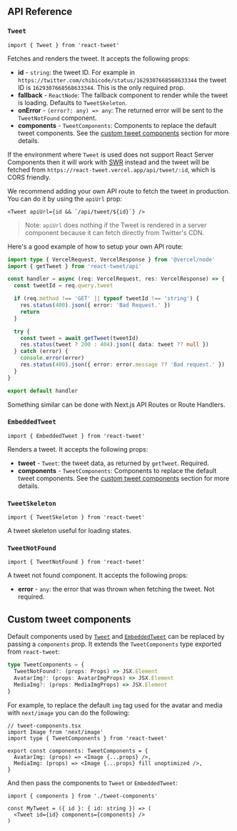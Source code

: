 ## API Reference

### `Tweet`

```tsx copy
import { Tweet } from 'react-tweet'
```

Fetches and renders the tweet. It accepts the following props:

- **id** - `string`: the tweet ID. For example in `https://twitter.com/chibicode/status/1629307668568633344` the tweet ID is `1629307668568633344`. This is the only required prop.
- **fallback** - `ReactNode`: The fallback component to render while the tweet is loading. Defaults to `TweetSkeleton`.
- **onError** - `(error?: any) => any`: The returned error will be sent to the `TweetNotFound` component.
- **components** - `TweetComponents`: Components to replace the default tweet components. See the [custom tweet components](#custom-tweet-components) section for more details.

If the environment where `Tweet` is used does not support React Server Components then it will work with [SWR](https://swr.vercel.app/) instead and the tweet will be fetched from `https://react-tweet.vercel.app/api/tweet/:id`, which is CORS friendly.

We recommend adding your own API route to fetch the tweet in production. You can do it by using the `apiUrl` prop:

```tsx copy
<Tweet apiUrl={id && `/api/tweet/${id}`} />
```

> Note: `apiUrl` does nothing if the Tweet is rendered in a server component because it can fetch directly from Twitter's CDN.

Here's a good example of how to setup your own API route:

```ts filename="api/tweet/[tweet].ts" copy
import type { VercelRequest, VercelResponse } from '@vercel/node'
import { getTweet } from 'react-tweet/api'

const handler = async (req: VercelRequest, res: VercelResponse) => {
  const tweetId = req.query.tweet

  if (req.method !== 'GET' || typeof tweetId !== 'string') {
    res.status(400).json({ error: 'Bad Request.' })
    return
  }

  try {
    const tweet = await getTweet(tweetId)
    res.status(tweet ? 200 : 404).json({ data: tweet ?? null })
  } catch (error) {
    console.error(error)
    res.status(400).json({ error: error.message ?? 'Bad request.' })
  }
}

export default handler
```

Something similar can be done with Next.js API Routes or Route Handlers.

### `EmbeddedTweet`

```tsx copy
import { EmbeddedTweet } from 'react-tweet'
```

Renders a tweet. It accepts the following props:

- **tweet** - `Tweet`: the tweet data, as returned by `getTweet`. Required.
- **components** - `TweetComponents`: Components to replace the default tweet components. See the [custom tweet components](#custom-tweet-components) section for more details.

### `TweetSkeleton`

```tsx copy
import { TweetSkeleton } from 'react-tweet'
```

A tweet skeleton useful for loading states.

### `TweetNotFound`

```tsx copy
import { TweetNotFound } from 'react-tweet'
```

A tweet not found component. It accepts the following props:

- **error** - `any`: the error that was thrown when fetching the tweet. Not required.

## Custom tweet components

Default components used by [`Tweet`](#tweet) and [`EmbeddedTweet`](#embeddedtweet) can be replaced by passing a `components` prop. It extends the `TweetComponents` type exported from `react-tweet`:

```ts copy
type TweetComponents = {
  TweetNotFound?: (props: Props) => JSX.Element
  AvatarImg?: (props: AvatarImgProps) => JSX.Element
  MediaImg?: (props: MediaImgProps) => JSX.Element
}
```

For example, to replace the default `img` tag used for the avatar and media with `next/image` you can do the following:

```tsx copy
// tweet-components.tsx
import Image from 'next/image'
import type { TweetComponents } from 'react-tweet'

export const components: TweetComponents = {
  AvatarImg: (props) => <Image {...props} />,
  MediaImg: (props) => <Image {...props} fill unoptimized />,
}
```

And then pass the components to `Tweet` or `EmbeddedTweet`:

```tsx copy
import { components } from './tweet-components'

const MyTweet = ({ id }: { id: string }) => (
  <Tweet id={id} components={components} />
)
```
